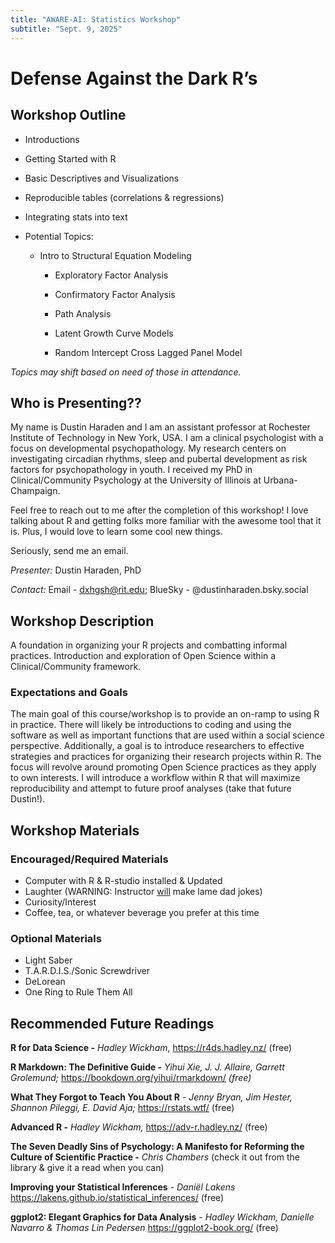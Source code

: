 ```yaml
---
title: "AWARE-AI: Statistics Workshop"
subtitle: "Sept. 9, 2025"
---
```


# Defense Against the Dark R's

## Workshop Outline

-   Introductions

-   Getting Started with R

-   Basic Descriptives and Visualizations

-   Reproducible tables (correlations & regressions)

-   Integrating stats into text

-   Potential Topics:

    -   Intro to Structural Equation Modeling

        -   Exploratory Factor Analysis

        -   Confirmatory Factor Analysis

        -   Path Analysis

        -   Latent Growth Curve Models

        -   Random Intercept Cross Lagged Panel Model

*Topics may shift based on need of those in attendance.*

## Who is Presenting??

My name is Dustin Haraden and I am an assistant professor at Rochester Institute of Technology in New York, USA. I am a clinical psychologist with a focus on developmental psychopathology. My research centers on investigating circadian rhythms, sleep and pubertal development as risk factors for psychopathology in youth. I received my PhD in Clinical/Community Psychology at the University of Illinois at Urbana-Champaign.

Feel free to reach out to me after the completion of this workshop! I love talking about R and getting folks more familiar with the awesome tool that it is. Plus, I would love to learn some cool new things.

Seriously, send me an email.

*Presenter:* Dustin Haraden, PhD

*Contact:* Email - [dxhgsh\@rit.edu](mailto:dxhgsh@rit.edu){.email}; BlueSky - @dustinharaden.bsky.social

## Workshop Description

A foundation in organizing your R projects and combatting informal practices. Introduction and exploration of Open Science within a Clinical/Community framework.

### Expectations and Goals

The main goal of this course/workshop is to provide an on-ramp to using R in practice. There will likely be introductions to coding and using the software as well as important functions that are used within a social science perspective. Additionally, a goal is to introduce researchers to effective strategies and practices for organizing their research projects within R. The focus will revolve around promoting Open Science practices as they apply to own interests. I will introduce a workflow within R that will maximize reproducibility and attempt to future proof analyses (take that future Dustin!).

## Workshop Materials

### Encouraged/Required Materials

-   Computer with R & R-studio installed & Updated
-   Laughter (WARNING: Instructor [will]{.underline} make lame dad jokes)
-   Curiosity/Interest
-   Coffee, tea, or whatever beverage you prefer at this time

### Optional Materials

-   Light Saber
-   T.A.R.D.I.S./Sonic Screwdriver
-   DeLorean
-   One Ring to Rule Them All

## Recommended Future Readings

**R for Data Science -** *Hadley Wickham*, <https://r4ds.hadley.nz/> (free)

**R Markdown: The Definitive Guide -** *Yihui Xie, J. J. Allaire, Garrett Grolemund;* <https://bookdown.org/yihui/rmarkdown/> *(free)*

**What They Forgot to Teach You About R** - *Jenny Bryan, Jim Hester, Shannon Pileggi, E. David Aja;* <https://rstats.wtf/> (free)

**Advanced R -** *Hadley Wickham,* <https://adv-r.hadley.nz/> (free)

**The Seven Deadly Sins of Psychology: A Manifesto for Reforming the Culture of Scientific Practice -** *Chris Chambers* (check it out from the library & give it a read when you can)

**Improving your Statistical Inferences** *- Daniël Lakens* <https://lakens.github.io/statistical_inferences/> (free)

**ggplot2: Elegant Graphics for Data Analysis** - *Hadley Wickham, Danielle Navarro & Thomas Lin Pedersen* <https://ggplot2-book.org/> (free)
